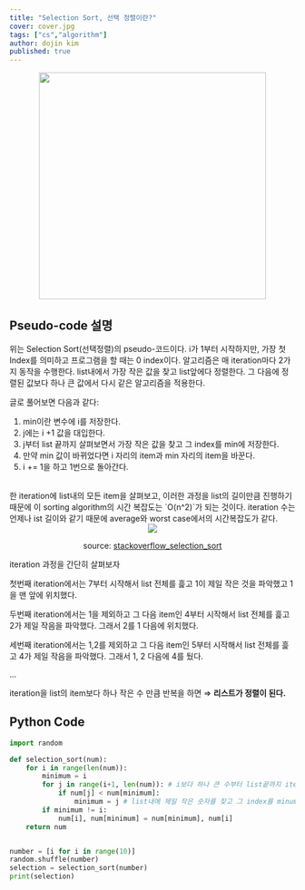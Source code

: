 ```yaml
---
title: "Selection Sort, 선택 정렬이란?"
cover: cover.jpg
tags: ["cs","algorithm"]
author: dojin kim
published: true
---
```


<div align="center">
<img src="./selection_sort_pseudo.png" style="width:400px"/>
</div>


## Pseudo-code 설명
위는 Selection Sort(선택정렬)의 pseudo-코드이다. i가 1부터 시작하지만, 가장 첫 Index를 의미하고 프로그램을 할 때는 0 index이다. 알고리즘은 매 iteration마다 2가지 동작을 수행한다. list내에서 가장 작은 값을 찾고 list앞에다 정렬한다. 그 다음에 정렬된 값보다 하나 큰 값에서 다시 같은 알고리즘을 적용한다. <br/>

글로 풀어보면 다음과 같다:

1. min이란 변수에 i를 저장한다.
2. j에는 i +1 값을 대입한다.
3. j부터 list 끝까지 살펴보면서 가장 작은 값을 찾고 그 index를 min에 저장한다.
4. 만약 min 값이 바뀌었다면 i 자리의 item과 min 자리의 item을 바꾼다.
5. i += 1을 하고 1번으로 돌아간다.

<br/>
한 iteration에 list내의 모든 item을 살펴보고, 이러한 과정을 list의 길이만큼 진행하기 때문에 이 sorting algorithm의 시간 복잡도는 `O(n^2)`가 되는 것이다. iteration 수는 언제나 ist 길이와 같기 때문에 average와 worst case에서의 시간복잡도가 같다.

<div align="center">
<img src="./selection_sort.jpg"/>
</div>


<div align="center">

source: <a href="https://stackoverflow.com/questions/36700830/selection-sort-algorithm">stackoverflow_selection_sort</a>

</div>


iteration 과정을 간단히 살펴보자

첫번째 iteration에서는 7부터 시작해서 list 전체를 흝고 1이 제일 작은 것을 파악했고 1을 맨 앞에 위치했다.

두번째 iteration에서는 1을 제외하고 그 다음 item인 4부터 시작해서 list 전체를 흝고 2가 제일 작음을 파악했다. 그래서 2를 1 다음에 위치했다.

세번째 iteration에서는 1,2를 제외하고 그 다음 item인 5부터 시작해서 list 전체를 흝고 4가 제일 작음을 파악했다. 그래서 1, 2 다음에 4를 뒀다.

...

iteration을 list의 item보다 하나 작은 수 만큼 반복을 하면 ⇒ **리스트가 정렬이 된다.**


## Python Code

```python
import random

def selection_sort(num):
    for i in range(len(num)):
        minimum = i
        for j in range(i+1, len(num)): # i보다 하나 큰 수부터 list끝까지 iterate한다
            if num[j] < num[minimum]: 
                minimum = j # list내에 제일 작은 숫자를 찾고 그 index를 minumum 변수에 저장한다
        if minimum != i: 
            num[i], num[minimum] = num[minimum], num[i]
    return num


number = [i for i in range(10)]
random.shuffle(number)
selection = selection_sort(number)
print(selection)
```

